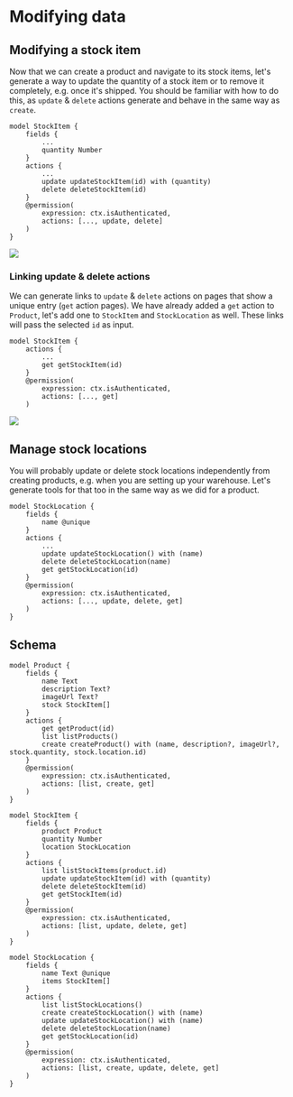 # Modifying data

## Modifying a stock item
Now that we can create a product and navigate to its stock items, let's generate a way to update the quantity of a stock item or to remove it completely, e.g. once it's shipped. You should be familiar with how to do this, as `update` & `delete` actions generate and behave in the same way as `create`.

```keel {8,9,11-14}
model StockItem {
    fields {
        ...
        quantity Number
    }
    actions {
        ...
        update updateStockItem(id) with (quantity)
        delete deleteStockItem(id)
    }
    @permission(
        expression: ctx.isAuthenticated,
        actions: [..., update, delete]
    )
}
```

![](/internal-tools-tutorial-delete.gif)

### Linking update & delete actions
We can generate links to `update` & `delete` actions on pages that show a unique entry (`get` action pages). We have already added a `get` action to `Product`, let's add one to `StockItem` and `StockLocation` as well. These links will pass the selected `id` as input.

```keel {4,8,14,18}
model StockItem {
    actions {
        ...
        get getStockItem(id)
    }
    @permission(
        expression: ctx.isAuthenticated,
        actions: [..., get]
    )
```

![](/internal-tools-tutorial-linked-update.gif)

## Manage stock locations
You will probably update or delete stock locations independently from creating products, e.g. when you are setting up your warehouse. Let's generate tools for that too in the same way as we did for a product.
```keel {7-9,13}
model StockLocation {
    fields {
        name @unique
    }
    actions {
        ...
        update updateStockLocation() with (name)
        delete deleteStockLocation(name)
        get getStockLocation(id)
    }
    @permission(
        expression: ctx.isAuthenticated,
        actions: [..., update, delete, get]
    )
}
```

## Schema

```keel filename="schema.keel" {27-29,33, 45-48, 51}
model Product {
    fields {
        name Text
        description Text?
        imageUrl Text?
        stock StockItem[]
    }
    actions {
        get getProduct(id)
        list listProducts()
        create createProduct() with (name, description?, imageUrl?, stock.quantity, stock.location.id)
    }
    @permission(
        expression: ctx.isAuthenticated,
        actions: [list, create, get]
    )
}

model StockItem {
    fields {
        product Product
        quantity Number
        location StockLocation
    }
    actions {
        list listStockItems(product.id)
        update updateStockItem(id) with (quantity)
        delete deleteStockItem(id)
        get getStockItem(id)
    }
    @permission(
        expression: ctx.isAuthenticated,
        actions: [list, update, delete, get]
    )
}

model StockLocation {
    fields {
        name Text @unique
        items StockItem[]
    }
    actions {
        list listStockLocations()
        create createStockLocation() with (name)
        update updateStockLocation() with (name)
        delete deleteStockLocation(name)
        get getStockLocation(id)
    }
    @permission(
        expression: ctx.isAuthenticated,
        actions: [list, create, update, delete, get]
    )
}
```